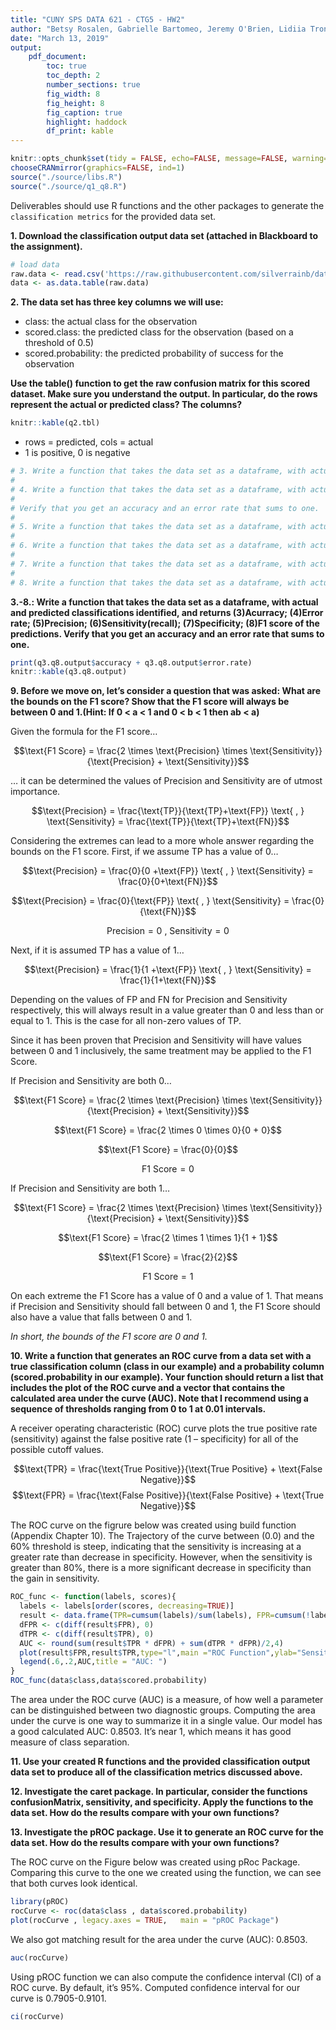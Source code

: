 ```yaml
---
title: "CUNY SPS DATA 621 - CTG5 - HW2"
author: "Betsy Rosalen, Gabrielle Bartomeo, Jeremy O'Brien, Lidiia Tronina, Rose Koh"
date: "March 13, 2019"
output:
    pdf_document:
        toc: true
        toc_depth: 2
        number_sections: true
        fig_width: 8
        fig_height: 8
        fig_caption: true
        highlight: haddock
        df_print: kable
---
```


```r
knitr::opts_chunk$set(tidy = FALSE, echo=FALSE, message=FALSE, warning=FALSE)
chooseCRANmirror(graphics=FALSE, ind=1)
source("./source/libs.R")
source("./source/q1_q8.R")
```

Deliverables should use R functions and the other packages to generate the `classification metrics` for the provided data set.


__1. Download the classification output data set (attached in Blackboard to the assignment).__

```r
# load data
raw.data <- read.csv('https://raw.githubusercontent.com/silverrainb/data621proj2/master/classification-output-data.csv', stringsAsFactors = F, header = T)
data <- as.data.table(raw.data)
```

__2. The data set has three key columns we will use:__

* class: the actual class for the observation
* scored.class: the predicted class for the observation (based on a threshold of 0.5)
* scored.probability: the predicted probability of success for the observation

__Use the table() function to get the raw confusion matrix for this scored dataset. Make sure you understand the output. In particular, do the rows represent the actual or predicted class? The columns?__

```r
knitr::kable(q2.tbl)
```

* rows = predicted, cols = actual
* 1 is positive, 0 is negative

```r
# 3. Write a function that takes the data set as a dataframe, with actual and predicted classifications identified, and returns the accuracy of the predictions.
# 
# 4. Write a function that takes the data set as a dataframe, with actual and predicted classifications identified, and returns the classification error rate of the predictions.
# 
# Verify that you get an accuracy and an error rate that sums to one.
# 
# 5. Write a function that takes the data set as a dataframe, with actual and predicted classifications identified, and returns the precision of the predictions.
# 
# 6. Write a function that takes the data set as a dataframe, with actual and predicted classifications identified, and returns the sensitivity of the predictions. Sensitivity is also known as recall.
# 
# 7. Write a function that takes the data set as a dataframe, with actual and predicted classifications identified, and returns the specificity of the predictions.
# 
# 8. Write a function that takes the data set as a dataframe, with actual and predicted classifications identified, and returns the F1 score of the predictions.
```
__3.-8.: Write a function that takes the data set as a dataframe, with actual and predicted classifications identified, and returns (3)Acurracy; (4)Error rate; (5)Precision; (6)Sensitivity(recall); (7)Specificity; (8)F1 score of the predictions. Verify that you get an accuracy and an error rate that sums to one.__
 
```r
print(q3.q8.output$accuracy + q3.q8.output$error.rate)
knitr::kable(q3.q8.output)
```


__9. Before we move on, let’s consider a question that was asked: What are the bounds on the F1 score? Show that the F1 score will always be between 0 and 1.(Hint: If 0 < a < 1 and 0 < b < 1 then ab < a)__

Given the formula for the F1 score...

$$\text{F1 Score} = \frac{2 \times \text{Precision} \times \text{Sensitivity}}{\text{Precision} + \text{Sensitivity}}$$

... it can be determined the values of Precision and Sensitivity are of utmost importance.

$$\text{Precision} = \frac{\text{TP}}{\text{TP}+\text{FP}} \text{   ,  } \text{Sensitivity} = \frac{\text{TP}}{\text{TP}+\text{FN}}$$

Considering the extremes can lead to a more whole answer regarding the bounds on the F1 score. First, if we assume TP has a value of 0...

$$\text{Precision} = \frac{0}{0 +\text{FP}} \text{   ,  } \text{Sensitivity} = \frac{0}{0+\text{FN}}$$

$$\text{Precision} = \frac{0}{\text{FP}} \text{   ,  } \text{Sensitivity} = \frac{0}{\text{FN}}$$

$$\text{Precision} = 0 \text{   ,  } \text{Sensitivity} = 0$$

Next, if it is assumed TP has a value of 1...

$$\text{Precision} = \frac{1}{1 +\text{FP}} \text{   ,  } \text{Sensitivity} = \frac{1}{1+\text{FN}}$$

Depending on the values of FP and FN for Precision and Sensitivity respectively, this will always result in a value greater than 0 and less than or equal to 1. This is the case for all non-zero values of TP.

Since it has been proven that Precision and Sensitivity will have values between 0 and 1 inclusively, the same treatment may be applied to the F1 Score.

If Precision and Sensitivity are both 0...

$$\text{F1 Score} = \frac{2 \times \text{Precision} \times \text{Sensitivity}}{\text{Precision} + \text{Sensitivity}}$$

$$\text{F1 Score} = \frac{2 \times 0 \times 0}{0 + 0}$$

$$\text{F1 Score} = \frac{0}{0}$$

$$\text{F1 Score} = 0$$

If Precision and Sensitivity are both 1...

$$\text{F1 Score} = \frac{2 \times \text{Precision} \times \text{Sensitivity}}{\text{Precision} + \text{Sensitivity}}$$

$$\text{F1 Score} = \frac{2 \times 1 \times 1}{1 + 1}$$

$$\text{F1 Score} = \frac{2}{2}$$

$$\text{F1 Score} = 1$$

On each extreme the F1 Score has a value of 0 and a value of 1. That means if Precision and Sensitivity should fall between 0 and 1, the F1 Score should also have a value that falls between 0 and 1. 

_In short, the bounds of the F1 score are 0 and 1._

__10. Write a function that generates an ROC curve from a data set with a true classification column (class in our example) and a probability column (scored.probability in our example). Your function should return a list that includes the plot of the ROC curve and a vector that contains the calculated area under the curve (AUC). Note that I recommend using a sequence of thresholds ranging from 0 to 1 at 0.01 intervals.__

A receiver operating characteristic (ROC) curve plots the true positive rate (sensitivity) against the false positive rate (1 – specificity) for all of the possible cutoff values.

$$\text{TPR} = \frac{\text{True Positive}}{\text{True Positive} + \text{False Negative}}$$
$$\text{FPR} = \frac{\text{False Positive}}{\text{False Positive} + \text{True Negative}}$$

The ROC curve on the figrure below was created using build function (Appendix Chapter 10).
The Trajectory of the curve between (0.0) and the 60% threshold is steep, indicating that the sensitivity is increasing at a greater rate than decrease in specificity. However, when the sensitivity is greater than 80%, there is a more significant decrease in specificity than the gain in sensitivity.

```r
ROC_func <- function(labels, scores){
  labels <- labels[order(scores, decreasing=TRUE)]
  result <- data.frame(TPR=cumsum(labels)/sum(labels), FPR=cumsum(!labels)/sum(!labels), labels)
  dFPR <- c(diff(result$FPR), 0)
  dTPR <- c(diff(result$TPR), 0)
  AUC <- round(sum(result$TPR * dFPR) + sum(dTPR * dFPR)/2,4)
  plot(result$FPR,result$TPR,type="l",main ="ROC Function",ylab="Sensitivity",xlab="1-Specificity",   xlim = c(-.5,1.5))
  legend(.6,.2,AUC,title = "AUC: ")
}
ROC_func(data$class,data$scored.probability)
```


The area under the ROC curve (AUC) is a measure, of how well a parameter can be distinguished between two diagnostic groups. Computing the area under the curve is one way to summarize it in a single value. Our model has a good calculated AUC: 0.8503. It’s near 1, which means it has good measure of class separation.



__11. Use your <b>created R functions</b> and the provided classification output data set to produce all of the classification metrics discussed above.__

__12. Investigate the <b>caret</b> package. In particular, consider the functions confusionMatrix, sensitivity, and specificity. Apply the functions to the data set. How do the results compare with your own functions?__

__13. Investigate the <b>pROC</b> package. Use it to generate an ROC curve for the data set. How do the results compare with your own functions?__

The ROC curve on the Figure below was created using pRoc Package.
Comparing this curve to the one we created using the function, we can see that both curves look identical. 
```r
library(pROC)
rocCurve <- roc(data$class , data$scored.probability)
plot(rocCurve , legacy.axes = TRUE,   main = "pROC Package")
```


We also got matching result for the area under the curve (AUC): 0.8503. 
```r
auc(rocCurve)
```

Using pROC function we can also compute the confidence interval (CI) of a ROC curve.  By default, it’s 95%. Computed confidence interval for our curve is 0.7905-0.9101.

```r
ci(rocCurve)
```
